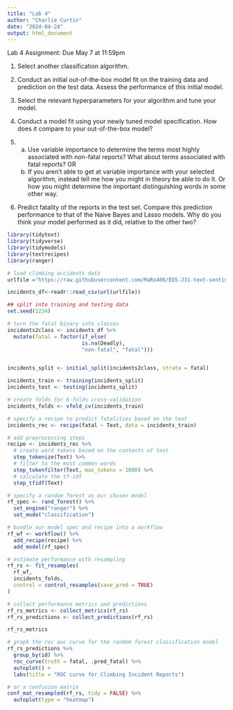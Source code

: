 ```yaml
---
title: "Lab 4"
author: "Charlie Curtin"
date: "2024-04-24"
output: html_document
---
```


Lab 4 Assignment: Due May 7 at 11:59pm

1. Select another classification algorithm.  

2. Conduct an initial out-of-the-box model fit on the training data and prediction on the test data.  Assess the performance of this initial model. 

3. Select the relevant hyperparameters for your algorithm and tune your model.

4. Conduct a model fit using your newly tuned model specification.  How does it compare to your out-of-the-box model?

5.
  a. Use variable importance to determine the terms most highly associated with non-fatal reports?  What about terms associated with fatal reports? OR
  b. If you aren't able to get at variable importance with your selected algorithm, instead tell me how you might in theory be able to do it. Or how you might determine the important distinguishing words in some other way. 

6. Predict fatality of the reports in the test set.  Compare this prediction performance to that of the Naive Bayes and Lasso models.  Why do you think your model performed as it did, relative to the other two?

```r
library(tidytext)
library(tidyverse)
library(tidymodels)
library(textrecipes)
library(ranger)
```

```r
# load climbing accidents data
urlfile ="https://raw.githubusercontent.com/MaRo406/EDS-231-text-sentiment/main/data/climbing_reports_model_dat.csv"

incidents_df<-readr::read_csv(url(urlfile))

## split into training and testing data
set.seed(1234)

# turn the fatal binary into classes
incidents2class <- incidents_df %>%
  mutate(fatal = factor(if_else(
                        is.na(Deadly),
                        "non-fatal", "fatal")))


incidents_split <- initial_split(incidents2class, strata = fatal)

incidents_train <- training(incidents_split)
incidents_test <- testing(incidents_split)

# create folds for k-folds cross-validation
incidents_folds <- vfold_cv(incidents_train)

```

```r
# specify a recipe to predict fatalities based on the text
incidents_rec <- recipe(fatal ~ Text, data = incidents_train)

# add preprocessing steps
recipe <- incidents_rec %>%
  # create word tokens based on the contents of text
  step_tokenize(Text) %>%
  # filter to the most common words
  step_tokenfilter(Text, max_tokens = 1000) %>%
  # calculate the tf-idf
  step_tfidf(Text)

# specify a random forest as our chosen model
rf_spec <- rand_forest() %>%
  set_engine("ranger") %>%
  set_mode("classification")

# bundle our model spec and recipe into a workflow
rf_wf <- workflow() %>%
  add_recipe(recipe) %>%
  add_model(rf_spec)

# estimate performance with resampling
rf_rs <- fit_resamples(
  rf_wf, 
  incidents_folds, 
  control = control_resamples(save_pred = TRUE)
)

# collect performance metrics and predictions
rf_rs_metrics <- collect_metrics(rf_rs)
rf_rs_predictions <- collect_predictions(rf_rs)

rf_rs_metrics

# graph the roc auc curve for the random forest classification model
rf_rs_predictions %>%
  group_by(id) %>%
  roc_curve(truth = fatal, .pred_fatal) %>%
  autoplot() +
  labs(title = "ROC curve for Climbing Incident Reports")

# or a confusion matrix
conf_mat_resampled(rf_rs, tidy = FALSE) %>%
  autoplot(type = "heatmap")
```